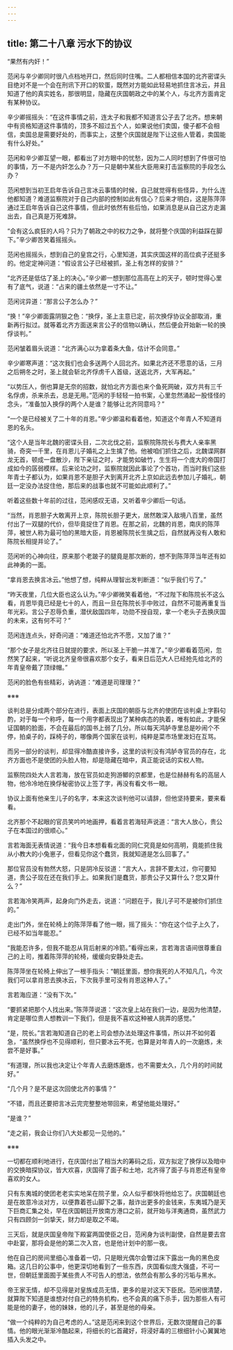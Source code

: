 ```yaml
---
---
---
```

title: 第二十八章 污水下的协议
---




“果然有内奸！”

范闲与辛少卿同时很八点档地开口，然后同时住嘴。二人都相信本国的北齐密谍头目绝对不是一个会在刑讯下开口的软蛋，既然对方能如此轻易地抓住言冰云，并且知道了他的真实姓名，那很明显，隐藏在庆国朝政之中的某个人，与北齐方面肯定有某种协议。

辛少卿摇摇头：“在这件事情之前，连太子和我都不知道言公子去了北齐。想来朝中有资格知道这件事情的，顶多不超过五个人，如果说他们卖国，傻子都不会相信，卖国总是需要好处的，而事实上，这整个庆国就是陛下让这些人管着，卖国能有什么好处。”

范闲和辛少卿互望一眼，都看出了对方眼中的忧愁，因为二人同时想到了件很可怕的事情，万一不是内奸怎么办？万一只是朝中某些大臣用来打击监察院的手段怎么办？

范闲想到当初王启年告诉自己言冰云事情的时候，自己就觉得有些怪异，为什么连他都知道？难道监察院对于自己内部的控制如此有信心？后来才明白，这是陈萍萍通过王启年告诉自己这件事情，但此时依然有些后怕，如果消息是从自己这方走漏出去，自己真是万死难辞。

“会有这么疯狂的人吗？只为了朝政之中的权力之争，就将整个庆国的利益踩在脚下。”辛少卿苦笑着摇摇头。

范闲也摇摇头，想到自己的皇宫之行，心里知道，其实庆国这样的高位疯子还挺多的。他定定神问道：“假设言公子已经被抓，圣上有怎样的安排？”

“北齐还是低估了圣上的决心。”辛少卿一想到那位高高在上的天子，顿时觉得心里有了底气，说道：“占来的疆土依然是一寸不让。”

范闲诧异道：“那言公子怎么办？”

“换！”辛少卿面露阴狠之色：“换俘，圣上主意已定，前次换俘协议全部取消，重新再行拟过。就等着北齐方面送来言公子的信物以确认，然后便会开始新一轮的换俘谈判。”

范闲皱着眉头说道：“北齐满心以为拿着条大鱼，估计不会同意。”

辛少卿寒声道：“这次我们也会多送两个人回北齐。如果北齐还不愿意的话，三月之后朔冬之时，圣上就会斩北齐俘虏千人首级，送返北齐，大军再起。”

“以势压人，倒也算是无奈的招数，就怕北齐方面也来个鱼死网破，双方共有三千名俘虏，杀来杀去，总是无用。”范闲的手轻轻一拍书案，心里忽然涌起一股怪怪的念头，“准备加入换俘的两个人是谁？能够让北齐同意吗？”

“一个是已经被关了二十年的肖恩。”辛少卿温和看着他，知道这个年青人不知道肖恩的名头。

“这个人是当年北魏的密谍头目，二次北伐之前，监察院陈院长与费大人亲率黑骑，奇突一千里，在肖恩儿子婚礼之上生擒了他。他被咱们抓住之后，北魏谍网群龙无首，顿成一盘散沙，陛下亲征之时，才能势如破竹，生生将一个庞大的帝国打成如今的孱弱模样。后来论功之时，监察院就因此事论了个首功，而当时我们这些年青士子都认为，如果肖恩不是胆子大到离开北齐上京如此远去参加儿子婚礼，朝廷一定没办法捉住他，那后来的战事也就不可能如此顺利了。”

听着这些数十年前的过往，范闲感叹无语，又听着辛少卿后一句话。

“当然，肖恩胆子大敢离开上京，陈院长胆子更大，居然敢深入敌境八百里，虽然付出了一双腿的代价，但毕竟捉住了肖恩。在那之前，北魏的肖恩，南庆的陈萍萍，被世人称为最可怕的黑暗大臣，肖恩被陈院长生擒之后，自然就再没有人敢和陈院长相提并论了。”

范闲听的心神向往，原来那个老跛子的腿竟是那次断的，想不到陈萍萍当年还有如此神勇的一面。

“拿肖恩去换言冰云。”他想了想，纯粹从理智出发判断道：“似乎我们亏了。”

“昨天夜里，几位大臣也这么认为。”辛少卿微笑看着他，“不过陛下和陈院长不这么看，肖恩毕竟已经是七十的人，而且一旦在陈院长手中败过，自然不可能再重复当年光彩。言公子忍辱负重，潜伏敌国四年，功勋不授自现，拿一个老头子去换庆国的未来，这有何不可？”

范闲连连点头，好奇问道：“难道还怕北齐不愿，又加了谁？”

“那个女子是北齐往日就提的要求，所以圣上干脆一并准了。”辛少卿看着范闲，忽然笑了起来，“听说北齐皇帝很喜欢那个女子，看来日后范大人已经抢先给北齐的年青皇帝戴了顶绿帽。”

范闲的脸色有些精彩，讷讷道：“难道是司理理？”

※※※

谈判总是分成两个部分在进行，表面上庆国的朝臣与北齐的使团在谈判桌上字斟句酌，对于每一个称呼，每一个用字都表现出了某种病态的执着，唯有如此，才能保证国朝的脸面，不会在最后的国书上弱了几分。所以每天鸿胪寺里总是吵闹个不停，拍桌子的，踩椅子的，哪像两个国家在谈判，纯粹是菜市场里泼妇在互骂。

而另一部分的谈判，却显得冷酷直接许多，这里的谈判没有鸿胪寺官员的存在，北齐方面也不是使团的头脸人物，却是隐藏在暗中，真正能说话的实权人物。

监察院四处大人言若海，放在官员如走狗游鲫的京都里，也是位赫赫有名的高层人物，他冷冷地在换俘秘密协议上签了字，再没有看文书一眼。

协议上面有他亲生儿子的名字，本来这次谈判他可以请辞，但他坚持要来，要来看看。

北齐那个不起眼的官员笑吟吟地画押，看着言若海轻声说道：“言大人放心，贵公子在本国过的很顺心。”

言若海面无表情说道：“我今日本想看看北面的同仁究竟是如何高明，竟能抓住我从小教大的小兔崽子，但看见你这个蠢货，我就知道是怎么回事了。”

那位官员没有勃然大怒，只是阴冷反驳道：“言大人，言辞不要太过，你可要知道，贵公子现在还在我们手上。如果我们是蠢货，那贵公子又算什么？您又算什么？”

言若海冷笑两声，起身向门外走去，说道：“问题在于，我儿子可不是被你们抓住的。”

走出门外，坐在轮椅上的陈萍萍看了他一眼，摇了摇头：“你在这个位子上久了，已经不如当年能忍。”

“我能忍许多，但我不能忍从背后射来的冷箭。”看得出来，言若海言语间很尊重自己的上司，推着陈萍萍的轮椅，缓缓向安静处走去。

陈萍萍坐在轮椅上伸出了一根手指头：“朝廷里面，想你我死的人不知凡几，今次我们可以拿肖恩去换冰云，下次我手里可没有肖恩这种人了。”

言若海应道：“没有下次。”

“要抓紧把那个人找出来。”陈萍萍说道：“这次皇上站在我们一边，是因为他清楚，肯定是哪位贵人想教训一下我们，但是我不喜欢这种被人挑弄的感觉。”

“是，院长。”言若海知道自己的老上司会想办法处理这件事情，所以并不如何着急，“虽然换俘也不见得顺利，但只要冰云不死，也算是对年青人的一次磨炼，未尝不是好事。”

“有道理，所以我也决定让个年青人去磨炼磨炼，也不需要太久，几个月的时间就好。”

“几个月？是不是这次回使北齐的事情？”

“不错，而且还要把言冰云完完整整地带回来，希望他能处理好。”

“是谁？”

“走之前，我会让你们八大处都见一见他的。”

※※※

一切都在顺利地进行，在庆国付出了相当大的筹码之后，双方拟定了换俘以及暗中的交换暗探协议，皆大欢喜，庆国得了面子和土地，北齐得了面子与肖恩还有皇帝喜欢的女人。

只有东夷城的使团老老实实地呆在院子里，众人似乎都快将他给忘了。庆国朝廷也是在故意冷淡对方，以便靠着苍山脚下之事，敲诈出更多的金钱来，东夷城乃是天下巨商汇集之处，早在庆国朝廷开放南方港口之前，就开始与洋夷通商，虽然武力只有四顾剑一剑挚天，财力却是取之不竭。

三天后，就是庆国皇帝陛下殿宴两国使臣之日，范闲身为谈判副使，自然是要去宫中赴宴，那将会是他的第二次入宫，也是他计划中的那一夜。

他在自己的房间里细心准备着一切，只是眼光偶尔会瞥过床下露出一角的黑色皮箱。这几日的公事中，他更深切地看到了一些东西，庆国看似庞大强盛，不可一世，但朝廷里面囿于某些贵人不可告人的想法，依然会有那么多的污垢与黑水。

帝王家无情，却不见得是对皇族成员无情，更多的是对这天下臣民。范闲很清楚，就算陛下知道是谁想对付自己的特务机构，也不会真的痛下杀手，因为那些人有可能是他的妻子，他的妹妹，他的儿子，甚至是他的母亲。

“做一个纯粹的为自己考虑的人。”这是范闲来到这个世界后，无数次提醒自己的事情。他的眼光渐渐冷酷起来，将细长的匕首藏好，将浸好毒的三根细针小心翼翼地插入头发之中。